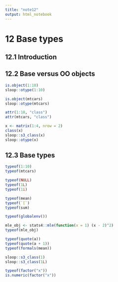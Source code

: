 ```yaml
---
title: "note12"
output: html_notebook
---
```


# 12 Base types

## 12.1 Introduction

## 12.2 Base versus OO objects

```r
is.object(1:10)
sloop::otype(1:10)
```

```r
is.object(mtcars)
sloop::otype(mtcars)
```

```r
attr(1:10, "class")
attr(mtcars, "class")
```

```r
x <- matrix(1:4, nrow = 2)
class(x)
sloop::s3_class(x)
sloop::otype(x)
```

## 12.3 Base types

```r
typeof(1:10)
typeof(mtcars)
```

```r
typeof(NULL)
typeof(1L)
typeof(1i)
```

```r
typeof(mean)
typeof(`[`)
typeof(sum)
```

```r
typeof(globalenv())
```

```r
mle_obj <- stats4::mle(function(x = 1) (x - 2)^2)
typeof(mle_obj)
```

```r
typeof(quote(a))
typeof(quote(a + 1))
typeof(formals(mean))
```

```r
sloop::s3_class(1)
sloop::s3_class(1L)
```

```r
typeof(factor("x"))
is.numeric(factor("x"))
```
